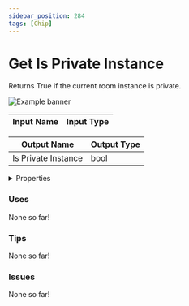 ```yaml
---
sidebar_position: 284
tags: [Chip]
---
```


# Get Is Private Instance

Returns True if the current room instance is private.



![Example banner](./assets/aa263220-c6aa-4789-b09c-c73d7fa144fd.svg)

| Input Name | Input Type |
|-----------|-----------|

| Output Name | Output Type |
|-----------|-----------|
| Is Private Instance | bool |


<details>
  <summary>Properties</summary>
  <div>
    <div>
    <table>
      <thead>
        <tr>
          <th>Is beta required?</th>
          <th>❌</th>
        </tr>
        <tr>
          <th>Is this chip a trolling risk?</th>
          <th>❌</th>
        </tr>
        <tr>
          <th>Chip UUPD</th>
          <th>._uuid</th>
        </tr>
      </thead>
    </table>
    </div>
  </div>
</details>

### Uses

None so far!

### Tips

None so far!

### Issues

None so far!